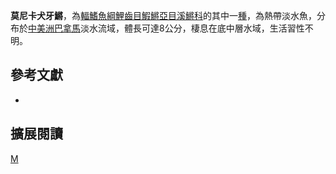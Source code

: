 {{Speciesbox 
| taxon = Cynodonichthys monikae
| status = NE
| status_system = IUCN3.1
| authority = [[Berkenkamp|Berkenkamp]] & [[Etzel|Etzel]], 1995
| synonyms = *''Rivulus monikae, Berkenkamp & Etzel, 1995''
}}
'''莫尼卡犬牙鱂'''，為[[輻鰭魚綱|輻鰭魚綱]][[鯉齒目|鯉齒目]][[鰕鱂亞目|鰕鱂亞目]][[溪鱂科|溪鱂科]]的其中一[[種|種]]，為熱帶淡水魚，分布於[[中美洲|中美洲]][[巴拿馬|巴拿馬]]淡水流域，體長可達8公分，棲息在底中層水域，生活習性不明。

== 參考文獻 ==
*{{FishBase_species|genus=Cynodonichthys|species=monikae|year=2014|month=8}}

== 擴展閱讀 ==
{{refbegin}}
{{wikispecies-inline|Cynodonichthys monikae|莫尼卡犬牙鱂}}
{{refend}}
{{Taxonbar|from=Q5598551}}

[[Category:犬牙鱂屬|M]]


{{魚類小作品}}